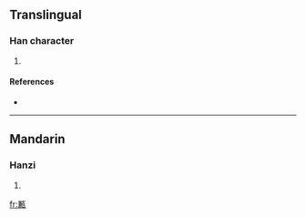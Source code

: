 ==Translingual==

===Han character===
{{Han char|rn=98|rad=瓦|as=10|sn=15|four=|canj=廿金一女弓 (TCMVN)}}

# {{defn|Han|sort=瓦10}}

====References====
* {{Han ref|kx=0751.100|dkj=21571|dj=1159.080|hdz=21430.040|uh=7509|ud=29961}}

----

==Mandarin==

===Hanzi===
{{cmn-hanzi|pin=[[xián]] ([[xian2]])|wg=hsien<sup>2</sup>}}

# {{defn|Mandarin}}

[[fr:甉]]